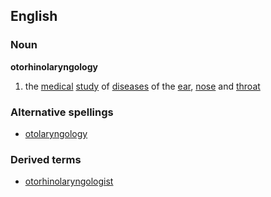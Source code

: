 ==English==
===Noun===
'''otorhinolaryngology'''
# the [[medical]] [[study]] of [[disease]]s of the [[ear]], [[nose]] and [[throat]]
===Alternative spellings===
*[[otolaryngology]]
===Derived terms===
*[[otorhinolaryngologist]]